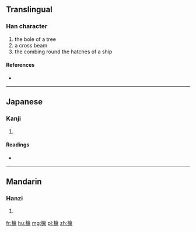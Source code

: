 {{also|檁}}
==Translingual==

===Han character===
{{Han char|rn=75|rad=木|as=13|sn=17|four=|canj=DYWF}}

# the bole of a tree
# a cross beam
# the combing round the hatches of a ship

====References====
* {{Han ref|kx=0558.091|hdz=21305.020|uh=6AA9|ud=27305}}

----

==Japanese==

===Kanji===
{{ja-kanji|grade=|rs=木13}}

# {{defn|lang=ja|sort=木13}}

====Readings====
* {{ja-readings|on=[[りん]] (rin)|kun=[[けた]] (keta)}}

----

==Mandarin==

===Hanzi===
{{cmn-hanzi|tra=檁|pin=[[lǐn]] ([[lin3]])|wg=lin<sup>3</sup>}}

# {{defn|lang=cmn|sort=木13}}

[[fr:檩]]
[[hu:檩]]
[[mg:檩]]
[[pl:檩]]
[[zh:檩]]